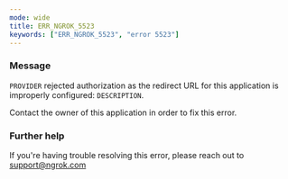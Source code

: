 ```yaml
---
mode: wide
title: ERR_NGROK_5523
keywords: ["ERR_NGROK_5523", "error 5523"]
---
```


### Message

`PROVIDER` rejected authorization as the redirect URL for this application is improperly configured: `DESCRIPTION`.

Contact the owner of this application in order to fix this error.

### Further help

If you're having trouble resolving this error, please reach out to [support@ngrok.com](mailto:support@ngrok.com?subject=Help%20with%20ERR_NGROK_5523)
